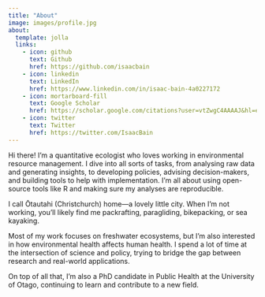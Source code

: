 ```yaml
---
title: "About"
image: images/profile.jpg
about:
  template: jolla
  links:
    - icon: github
      text: Github
      href: https://github.com/isaacbain
    - icon: linkedin
      text: LinkedIn
      href: https://www.linkedin.com/in/isaac-bain-4a0227172
    - icon: mortarboard-fill
      text: Google Scholar
      href: https://scholar.google.com/citations?user=vtZwgC4AAAAJ&hl=en
    - icon: twitter
      text: Twitter
      href: https://twitter.com/IsaacBain
---
```


Hi there! I'm a quantitative ecologist who loves working in environmental resource management. I dive into all sorts of tasks, from analysing raw data and generating insights, to developing policies, advising decision-makers, and building tools to help with implementation. I'm all about using open-source tools like R and making sure my analyses are reproducible.

I call Ōtautahi (Christchurch) home—a lovely little city. When I'm not working, you'll likely find me packrafting, paragliding, bikepacking, or sea kayaking.

Most of my work focuses on freshwater ecosystems, but I'm also interested in how environmental health affects human health. I spend a lot of time at the intersection of science and policy, trying to bridge the gap between research and real-world applications.

On top of all that, I'm also a PhD candidate in Public Health at the University of Otago, continuing to learn and contribute to a new field.
